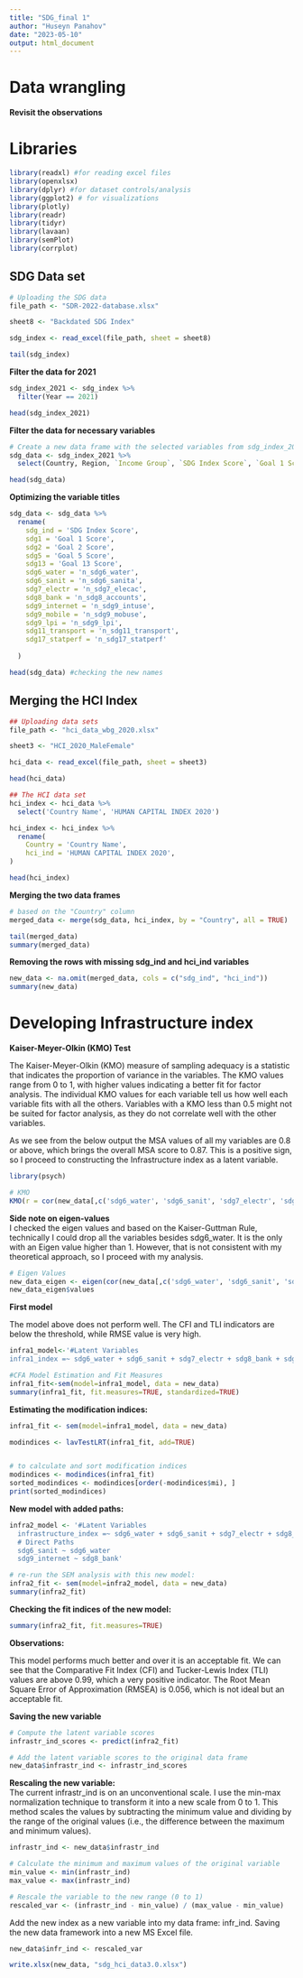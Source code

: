 ```yaml
---
title: "SDG_final 1"
author: "Huseyn Panahov"
date: "2023-05-10"
output: html_document
---
```


# Data wrangling 

**Revisit the observations**  

# Libraries  
```r

library(readxl) #for reading excel files
library(openxlsx)
library(dplyr) #for dataset controls/analysis  
library(ggplot2) # for visualizations 
library(plotly)
library(readr)
library(tidyr)
library(lavaan)
library(semPlot)
library(corrplot)

```

## SDG Data set  
```r

# Uploading the SDG data 
file_path <- "SDR-2022-database.xlsx"

sheet8 <- "Backdated SDG Index"

sdg_index <- read_excel(file_path, sheet = sheet8)

tail(sdg_index)
```

**Filter the data for 2021**  

```r

sdg_index_2021 <- sdg_index %>%
  filter(Year == 2021)

head(sdg_index_2021)

``` 


**Filter the data for necessary variables**  

```r
# Create a new data frame with the selected variables from sdg_index_2021
sdg_data <- sdg_index_2021 %>%
  select(Country, Region, `Income Group`, `SDG Index Score`, `Goal 1 Score`, `Goal 2 Score`, `Goal 5 Score`, `Goal 13 Score`, n_sdg6_water, n_sdg6_sanita, n_sdg7_elecac, n_sdg8_accounts, n_sdg9_intuse, n_sdg9_mobuse, n_sdg9_lpi, n_sdg11_transport, n_sdg17_statperf)

head(sdg_data)
``` 

**Optimizing the variable titles**  

```r
sdg_data <- sdg_data %>%
  rename(
    sdg_ind = 'SDG Index Score',  
    sdg1 = 'Goal 1 Score',
    sdg2 = 'Goal 2 Score', 
    sdg5 = 'Goal 5 Score', 
    sdg13 = 'Goal 13 Score',
    sdg6_water = 'n_sdg6_water', 
    sdg6_sanit = 'n_sdg6_sanita',  
    sdg7_electr = 'n_sdg7_elecac',
    sdg8_bank = 'n_sdg8_accounts',
    sdg9_internet = 'n_sdg9_intuse',
    sdg9_mobile = 'n_sdg9_mobuse',
    sdg9_lpi = 'n_sdg9_lpi', 
    sdg11_transport = 'n_sdg11_transport',
    sdg17_statperf = 'n_sdg17_statperf'
    
  )

head(sdg_data) #checking the new names 

``` 

## Merging the HCI Index  

```r
## Uploading data sets 
file_path <- "hci_data_wbg_2020.xlsx"

sheet3 <- "HCI_2020_MaleFemale"

hci_data <- read_excel(file_path, sheet = sheet3)

head(hci_data)
```

```r
## The HCI data set
hci_index <- hci_data %>%
  select('Country Name', 'HUMAN CAPITAL INDEX 2020')

hci_index <- hci_index %>%
  rename(
    Country = 'Country Name',  
    hci_ind = 'HUMAN CAPITAL INDEX 2020',
)

head(hci_index)
```

**Merging the two data frames**   

```r

# based on the "Country" column
merged_data <- merge(sdg_data, hci_index, by = "Country", all = TRUE)

tail(merged_data)
summary(merged_data)
``` 

**Removing the rows with missing sdg_ind and hci_ind variables**   

```r

new_data <- na.omit(merged_data, cols = c("sdg_ind", "hci_ind"))
summary(new_data)  

``` 


# Developing Infrastructure index     

**Kaiser-Meyer-Olkin (KMO) Test**  

The Kaiser-Meyer-Olkin (KMO) measure of sampling adequacy is a statistic that indicates the proportion of variance in the variables. The KMO values range from 0 to 1, with higher values indicating a better fit for factor analysis. The individual KMO values for each variable tell us how well each variable fits with all the others. Variables with a KMO less than 0.5 might not be suited for factor analysis, as they do not correlate well with the other variables.   
  
As we see from the below output the MSA values of all my variables are 0.8 or above, which brings the overall MSA score to 0.87. This is a positive sign, so I proceed to constructing the Infrastructure index as a latent variable.  

```r
library(psych)

# KMO
KMO(r = cor(new_data[,c('sdg6_water', 'sdg6_sanit', 'sdg7_electr', 'sdg8_bank', 'sdg9_internet', 'sdg11_transport')])) 


``` 
  
**Side note on eigen-values**   
I checked the eigen values and based on the Kaiser-Guttman Rule, technically I could drop all the variables besides sdg6_water. It is the only with an Eigen value higher than 1. However, that is not consistent with my theoretical approach, so I proceed with my analysis. 

```r

# Eigen Values
new_data_eigen <- eigen(cor(new_data[,c('sdg6_water', 'sdg6_sanit', 'sdg7_electr', 'sdg8_bank', 'sdg9_internet', 'sdg11_transport')]))
new_data_eigen$values

``` 



**First model**  

The model above does not perform well. The CFI and TLI indicators are below the threshold, while RMSE value is very high.   

```r
infra1_model<-'#Latent Variables
infra1_index =~ sdg6_water + sdg6_sanit + sdg7_electr + sdg8_bank + sdg9_internet + sdg11_transport'

#CFA Model Estimation and Fit Measures
infra1_fit<-sem(model=infra1_model, data = new_data)
summary(infra1_fit, fit.measures=TRUE, standardized=TRUE) 

``` 
  
**Estimating the modification indices:**  

```r

infra1_fit <- sem(model=infra1_model, data = new_data)

modindices <- lavTestLRT(infra1_fit, add=TRUE)


# to calculate and sort modification indices
modindices <- modindices(infra1_fit)
sorted_modindices <- modindices[order(-modindices$mi), ]
print(sorted_modindices)


``` 

**New model with added paths:**    

```r
  
infra2_model <- '#Latent Variables
  infrastructure_index =~ sdg6_water + sdg6_sanit + sdg7_electr + sdg8_bank + sdg9_internet + sdg11_transport
  # Direct Paths
  sdg6_sanit ~ sdg6_water
  sdg9_internet ~ sdg8_bank'

# re-run the SEM analysis with this new model:
infra2_fit <- sem(model=infra2_model, data = new_data) 
summary(infra2_fit) 

``` 

**Checking the fit indices of the new model:**   

```r

summary(infra2_fit, fit.measures=TRUE)

``` 


  
**Observations:**   

This model performs much better and over it is an acceptable fit. We can see that the Comparative Fit Index (CFI) and Tucker-Lewis Index (TLI) values are above 0.99, which a very positive indicator. The Root Mean Square Error of Approximation (RMSEA) is 0.056, which is not ideal but an acceptable fit.

**Saving the new variable**   

```r

# Compute the latent variable scores
infrastr_ind_scores <- predict(infra2_fit)

# Add the latent variable scores to the original data frame 
new_data$infrastr_ind <- infrastr_ind_scores


``` 

**Rescaling the new variable: **   
The current infrastr_ind is on an unconventional scale. I use the min-max normalization technique to transform it into a new scale from 0 to 1. This method scales the values by subtracting the minimum value and dividing by the range of the original values (i.e., the difference between the maximum and minimum values). 

```r

infrastr_ind <- new_data$infrastr_ind

# Calculate the minimum and maximum values of the original variable
min_value <- min(infrastr_ind)
max_value <- max(infrastr_ind)

# Rescale the variable to the new range (0 to 1)
rescaled_var <- (infrastr_ind - min_value) / (max_value - min_value)

``` 
  
Add the new index as a new variable into my data frame: infr_ind. Saving the new data framework into a new MS Excel file.  

```r
new_data$infr_ind <- rescaled_var 

write.xlsx(new_data, "sdg_hci_data3.0.xlsx")
``` 


```r

``` 



```r


``` 


# 

```r

``` 


# 

```r

``` 
